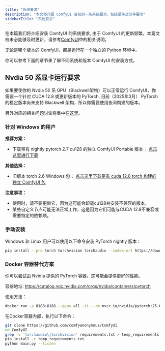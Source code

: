 ```yaml
---
title: "系统要求"
description: "本文将介绍 ComfyUI 目前的一些系统要求，包括硬件及软件要求"
sidebarTitle: "系统要求"
---
```



在本篇我们将介绍安装 ComfyUI 的系统要求, 由于 ComfyUI 的更新频繁，本篇文档未必能够及时更新，请参考[ComfyUI](https://github.com/comfyanonymous/ComfyUI)中的相关说明。

无论是哪个版本的 ComfyUI，都是运行在一个独立的 Python 环境中。

你可以参考下面的章节来了解不同系统和版本 ComfyUI 的安装方式。

<InstallLink/>

## Nvdia 50 系显卡运行要求

如果要使你的 Nvdia 50 系 GPU（Blackwell架构）可以正常运行 ComfyUI，你需要一个针对 CUDA 12.8 或更新版本的 PyTorch, 目前（2025年3月） PyTorch 的稳定版本尚未支持 Blackwell 架构，所以你需要使用夜间构建的版本。

另外对应的相关问题讨论将集中在[这里](https://github.com/comfyanonymous/ComfyUI/discussions/6643)。

### 针对 Windows 的用户

**推荐方案：**
- 下载带有 nightly pytorch 2.7 cu128 的独立 ComfyUI Portable 版本：
  [点击这里进行下载](https://github.com/comfyanonymous/ComfyUI/releases/download/latest/ComfyUI_windows_portable_nvidia_or_cpu_nightly_pytorch.7z)

**其他选择：**
- 旧版本 torch 2.6 Windows 包：
  [点击这里下载带有 cuda 12.8 torch 构建的独立 ComfyUI 包](https://github.com/comfyanonymous/ComfyUI/releases/download/latest/ComfyUI_cu128_50XX.7z)

**注意事项：**
- 使用时，请不要更新它，因为这可能会卸载cu128并安装不兼容的版本。
- 某些自定义节点可能无法正常工作，这是因为它们可能与CUDA 12.8不兼容或需要特定的依赖项。

### 手动安装

Windows 和 Linux 用户可以使用以下命令安装 PyTorch nightly 版本：

```bash
pip install --pre torch torchvision torchaudio --index-url https://download.pytorch.org/whl/nightly/cu128
```

### Docker 容器替代方案

你可以尝试由 Nvidia 提供的 PyTorch 容器，这可能会提供更好的性能。

容器地址: https://catalog.ngc.nvidia.com/orgs/nvidia/containers/pytorch

使用方法：

```bash
docker run -p 8188:8188 --gpus all -it --rm nvcr.io/nvidia/pytorch:25.01-py3
```

在Docker容器内部，执行以下命令：

```bash
git clone https://github.com/comfyanonymous/ComfyUI
cd ComfyUI
grep -v 'torchaudio\|torchvision' requirements.txt > temp_requirements.txt
pip install -r temp_requirements.txt
python main.py --listen
```